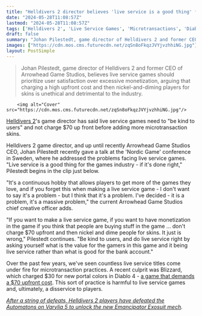 ```yaml
---
title: "Helldivers 2 director believes 'live service is a good thing' for the industry, but only if games don't 'nickel and dime' for skins after charging $70 upfront"
date: "2024-05-28T11:08:57Z"
lastmod: "2024-05-28T11:08:57Z"
tags: ['Helldivers 2', 'Live Service Games', 'Microtransactions', 'Diablo 4', 'Automatons', 'Emancipator Exosuit']
draft: false
summary: "Johan Pilestedt, game director of Helldivers 2 and former CEO of Arrowhead Game Studios, believes live service games should prioritize user satisfaction over excessive monetization, arguing that charging a high upfront cost and then nickel-and-diming players for skins is unethical and detrimental to the industry."
images: ["https://cdn.mos.cms.futurecdn.net/zqSn8oFkqzJVYjvzhhiNG.jpg"]
layout: PostSimple
---
```

> Johan Pilestedt, game director of Helldivers 2 and former CEO of Arrowhead Game Studios, believes live service games should prioritize user satisfaction over excessive monetization, arguing that charging a high upfront cost and then nickel-and-diming players for skins is unethical and detrimental to the industry.


        <img alt="Cover" src="https://cdn.mos.cms.futurecdn.net/zqSn8oFkqzJVYjvzhhiNG.jpg"/>
        
[Helldivers 2](https://www.gamesradar.com/helldivers-2-guide/)'s game director has said live service games need to "be kind to users" and not charge $70 up front before adding more microtransaction skins.

Helldivers 2 game director, and up until recently Arrowhead Game Studios CEO, Johan Pilestedt recently gave a talk at the 'Nordic Game' conference in Sweden, where he addressed the problems facing live service games. "Live service is a good thing for the games industry - if it's done right," Pilestedt begins in the clip just below. 

"It's a continuous hobby that allows players to get more of the games they love, and if you forget this when making a live service game - I don't want to say it's a problem - but I think that it's a problem. I've decided - it is a problem, it's a massive problem," the current Arrowhead Game Studios chief creative officer adds. 

"If you want to make a live service game, if you want to have monetization in the game if you think that people are buying stuff in the game ... don't charge $70 upfront and then nickel and dime people for skins. It just is wrong," Pilestedt continues. "Be kind to users, and do live service right by asking yourself what is the value for the gamers in this game and it being live service rather than what is good for the bank account."

Over the past few years, we've seen countless live service titles come under fire for microtransaction practices. A recent culprit was Blizzard, which charged $30 for new portal colors in Diablo 4 - [a game that demands a $70 upfront cost](https://www.gamesradar.com/diablo-4s-latest-microtransaction-controversy-is-a-dollar30-portal-recolor-you-can-get-palworld-for-this-price/). This sort of practice is harmful to live service games and, ultimately, a disservice to players.

[<em>After a string of defeats, Helldivers 2 players have defeated the Automatons on Varylia 5 to unlock the new Emancipator Exosuit mech</em>](https://www.gamesradar.com/games/third-person-shooter/after-a-string-of-defeats-helldivers-2-players-have-defeated-the-automatons-on-varylia-5-to-unlock-the-new-emancipator-exosuit-mech/)*.*
        